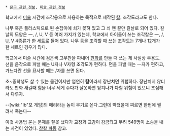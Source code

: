  * [[문구 관련 정보]], [[미술 관련 정보]]

학교에서 [[미술]] 시간에 조각용으로 사용하는 목적으로 제작된 [[칼]]. 조각도라고도 한다.

나무 혹은 플라스틱으로 된 손잡이에 쇠가 꽂혀 있고 그 쇠 맨 끝만 칼날로 되어 있다. 칼날의 모양은 一, /, U, V 등 여러 가지가 있는데, 학교에서 아이들이 쓰는 조각칼은 一, /, U, V 4종류가 한 세트로 들어 있다. 나무 등을 조각할 때 쓰는 조각도는 7개나 12개가 한 세트인 경우가 많다.

학교에서 미술 시간에 검은색 고무판을 파내어 [[판화]]를 만들 때 쓰는 게 사실상 주용도. 선을 음각으로 파낼 때는 U자나 V자형 조각도가 편하다. 면을 파낼 때는 一자가 편하고, 가느다란 선을 묘사할 때는 /자를 쓰면 된다.

초~중학생도 살 수 있는 물건이지만 엄연히 '''칼'''이라서 장난치면 위험하다. 장난치지 않더라도 판화 새길때 힘을 너무 세게 주다가 잘못하면 튕겨나가 다칠 위험이 있으니 조심해서 다루자.

--[wiki:"Ib"모 게임]의 메리라는 놈이 무기로 쓴다.그런데 빡쳤을때 찌르면 한번에 찔려서 죽는다--

이것 사용법 묻는 문제를 잘못 냈다가 교장과 교감이 감금되고 무려 549명이 소송을 내는 사건이 있었다. [[창칼 파동]] 참고.
